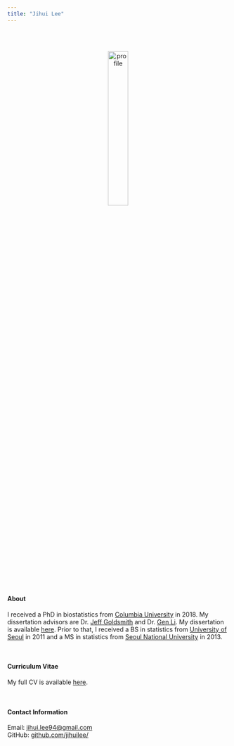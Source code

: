 ```yaml
---
title: "Jihui Lee"
---
```


<link rel="apple-touch-icon" sizes="180x180" href="/favicon/apple-touch-icon.png">
<link rel="icon" type="image/png" sizes="32x32" href="/favicon/favicon-32x32.png">
<link rel="icon" type="image/png" sizes="16x16" href="/favicon/favicon-16x16.png">
<link rel="manifest" href="/favicon/site.webmanifest">
<link rel="mask-icon" href="/favicon/safari-pinned-tab.svg" color="#5bbad5">
<meta name="msapplication-TileColor" content="#da532c">
<meta name="theme-color" content="#ffffff">

<br><br>

<center><img src="image/profile.png" alt="profile" style="width:30%; border:0px solid"></center>

<br><br>

#### About

I received a PhD in biostatistics from [Columbia University](https://www.mailman.columbia.edu/become-student/departments/biostatistics) in 2018. My dissertation advisors are Dr. [Jeff Goldsmith](http://jeffgoldsmith.com) and Dr. [Gen Li](https://sites.google.com/view/ligen). My dissertation is available [here](https://doi.org/10.7916/D8N603XB). Prior to that, I received a BS in statistics from [University of Seoul](http://www.uos.ac.kr/en/) in 2011 and a MS in statistics from [Seoul National University](http://en.snu.ac.kr) in 2013. 

<br>

#### Curriculum Vitae
My full CV is available [here](download/[Jihui Lee] Resume.pdf).

<br>

#### Contact Information

Email: [jihui.lee94@gmail.com](mailto:jihui.lee94@gmail.com)  
GitHub: [github.com/jihuilee/](http://github.com/jihuilee/)
